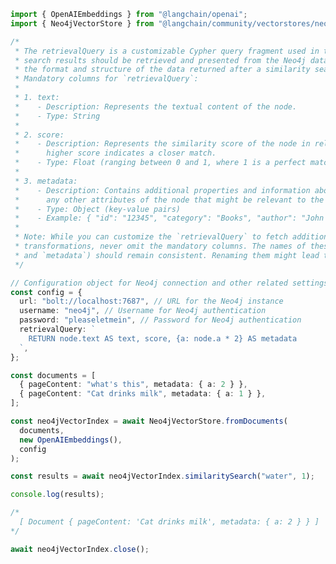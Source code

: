 ```typescript
import { OpenAIEmbeddings } from "@langchain/openai";
import { Neo4jVectorStore } from "@langchain/community/vectorstores/neo4j_vector";

/*
 * The retrievalQuery is a customizable Cypher query fragment used in the Neo4jVectorStore class to define how
 * search results should be retrieved and presented from the Neo4j database. It allows developers to specify
 * the format and structure of the data returned after a similarity search.
 * Mandatory columns for `retrievalQuery`:
 *
 * 1. text:
 *    - Description: Represents the textual content of the node.
 *    - Type: String
 *
 * 2. score:
 *    - Description: Represents the similarity score of the node in relation to the search query. A
 *      higher score indicates a closer match.
 *    - Type: Float (ranging between 0 and 1, where 1 is a perfect match)
 *
 * 3. metadata:
 *    - Description: Contains additional properties and information about the node. This can include
 *      any other attributes of the node that might be relevant to the application.
 *    - Type: Object (key-value pairs)
 *    - Example: { "id": "12345", "category": "Books", "author": "John Doe" }
 *
 * Note: While you can customize the `retrievalQuery` to fetch additional columns or perform
 * transformations, never omit the mandatory columns. The names of these columns (`text`, `score`,
 * and `metadata`) should remain consistent. Renaming them might lead to errors or unexpected behavior.
 */

// Configuration object for Neo4j connection and other related settings
const config = {
  url: "bolt://localhost:7687", // URL for the Neo4j instance
  username: "neo4j", // Username for Neo4j authentication
  password: "pleaseletmein", // Password for Neo4j authentication
  retrievalQuery: `
    RETURN node.text AS text, score, {a: node.a * 2} AS metadata
  `,
};

const documents = [
  { pageContent: "what's this", metadata: { a: 2 } },
  { pageContent: "Cat drinks milk", metadata: { a: 1 } },
];

const neo4jVectorIndex = await Neo4jVectorStore.fromDocuments(
  documents,
  new OpenAIEmbeddings(),
  config
);

const results = await neo4jVectorIndex.similaritySearch("water", 1);

console.log(results);

/*
  [ Document { pageContent: 'Cat drinks milk', metadata: { a: 2 } } ]
*/

await neo4jVectorIndex.close();
```